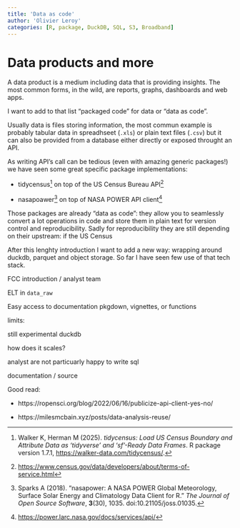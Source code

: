 ```yaml
---
title: 'Data as code'
author: 'Olivier Leroy'
categories: [R, package, DuckDB, SQL, S3, Broadband]
---
```



# Data products and more

A data product is a medium including data that is providing insights. The most common forms, in the wild, are reports, graphs, dashboards and web apps. 

I want to add to that list "packaged code" for data or "data as code". 

Usually data is files storing information, the most commun example is probably tabular data in spreadhseet (`.xls`) or plain text files (`.csv`) but it can also be provided from a database either directly or exposed throught an API. 

As writing API's call can be tedious (even with amazing generic packages!) we have seen some great specific package implementations: 

- tidycensus[^tidycensus] on top of the US Census Bureau API[^censusbureau]

- nasapoawer[^nasapower] on top of NASA POWER API client[^nasapowerapi]


[^tidycensus]: Walker K, Herman M (2025). *tidycensus: Load US Census Boundary and Attribute Data as 'tidyverse' and 'sf'-Ready Data Frames*. R package version 1.7.1, [https://walker-data.com/tidycensus/](https://walker-data.com/tidycensus/). 

[^censusbureau]: [https://www.census.gov/data/developers/about/terms-of-service.html](https://www.census.gov/data/developers/about/terms-of-service.html)

[^nasapower]: Sparks A (2018). “nasapower: A NASA POWER Global Meteorology, Surface Solar Energy and Climatology Data Client for R.” *The Journal of Open Source Software*, **3**(30), 1035. doi:10.21105/joss.01035. 

[^nasapowerapi]: [https://power.larc.nasa.gov/docs/services/api/](https://power.larc.nasa.gov/docs/services/api/)

Those packages are already "data as code": they allow you to seamlessly convert a lot operations in code and store them in plain text for version control and reproducibility. Sadly for reproducibility they are still depending on their upstream: if the US Census 

After this lenghty introduction I want to add a new way: wrapping around duckdb, parquet and object storage. So far I have seen few use of that tech stack.   

FCC introduction / analyst team 


ELT in `data_raw`

Easy access to documentation pkgdown, vignettes, or functions  


limits:  

still experimental duckdb 

how does it scales? 

analyst are not particuarly happy to write sql 

documentation / source 

Good read: 

- https://ropensci.org/blog/2022/06/16/publicize-api-client-yes-no/

- https://milesmcbain.xyz/posts/data-analysis-reuse/ 




